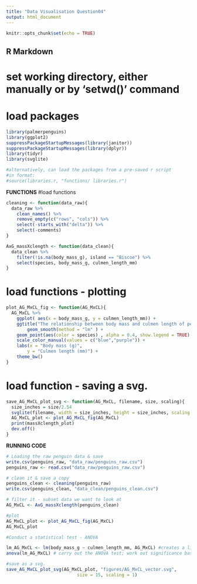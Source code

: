 ---
title: "Data Visualisation Question04"
output: html_document
---

```{r setup, include=FALSE}
knitr::opts_chunk$set(echo = TRUE)
```

## R Markdown

# set working directory, either manually or by 'setwd()' command

# load packages
```{r }
library(palmerpenguins)
library(ggplot2)
suppressPackageStartupMessages(library(janitor))
suppressPackageStartupMessages(library(dplyr))
library(tidyr)
library(svglite)

#alternatively, can load the packages from a pre-saved r script 
#in format:
#source(libraries.r, "functions/ libraries.r")
```

**FUNCTIONS**
#load functions
```{r }
cleaning <- function(data_raw){
  data_raw %>%
    clean_names() %>%
    remove_empty(c("rows", "cols")) %>%
    select(-starts_with("delta")) %>%
    select(-comments)
}

AxG_massXclength <- function(data_clean){
  data_clean %>%
    filter(!is.na(body_mass_g), island == "Biscoe") %>%
    select(species, body_mass_g, culmen_length_mm)
}
```

# load functions - plotting
```{r }
plot_AG_MxCL_fig <- function(AG_MxCL){
  AG_MxCL %>% 
    ggplot( aes(x = body_mass_g, y = culmen_length_mm)) +
    ggtitle("The relationship between body mass and culmen length of penguins on Biscoe Island") +
        geom_smooth(method = "lm" ) +
    geom_point(aes(color = species) , alpha = 0.4, show.legend = TRUE) +
    scale_color_manual(values = c("blue","purple")) +
    labs(x = "Body mass (g)", 
        y = "Culmen length (mm)") +
    theme_bw()
}
```

# load function - saving a svg.
```{r }
save_AG_MxCL_plot_svg <- function(AG_MxCL, filename, size, scaling){
  size_inches = size/2.54
  svglite(filename, width = size_inches, height = size_inches, scaling = scaling)
  AG_MxCL_plot <- plot_AG_MxCL_fig(AG_MxCL)
  print(massXclength_plot)
  dev.off()
}
```


**RUNNING CODE**
```{r }
# Loading the raw penguin data & save 
write.csv(penguins_raw, "data_raw/penguins_raw.csv")
penguins_raw <- read.csv("data_raw/penguins_raw.csv")
```


```{r }
# clean it & save a copy
penguins_clean <- cleaning(penguins_raw) 
write.csv(penguins_clean, "data_clean/penguins_clean.csv")
```


```{r }
# filter it - subset data we want to look at
AG_MxCL <- AxG_massXclength(penguins_clean)
```


```{r }
#plot
AG_MxCL_plot <- plot_AG_MxCL_fig(AG_MxCL)
AG_MxCL_plot

```


```{r }
#Conduct a statistical test - ANOVA

lm_AG_MxCL <- lm(body_mass_g ~ culmen_length_mm, AG_MxCL) #creates a linear model
anova(lm_AG_MxCL) # carry out the ANOVA test; work out significance based on P value and F value

```

```{r }
#save as a svg.
save_AG_MxCL_plot_svg(AG_MxCL_plot, "figures/AG_MxCL_vector.svg", 
                           size = 15, scaling = 1)

```

```{r }


```

```{r }


```

